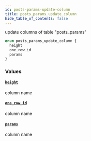 ```yaml
---
id: posts-params-update-column
title: posts_params_update_column
hide_table_of_contents: false
---
```


update columns of table "posts_params"

```graphql
enum posts_params_update_column {
  height
  one_row_id
  params
}
```

### Values

#### [`height`](#)

column name

#### [`one_row_id`](#)

column name

#### [`params`](#)

column name
